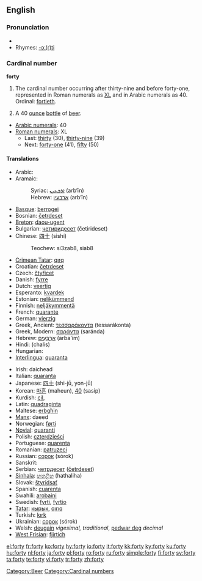 ==English==

===Pronunciation===
* {{audio|en-us-forty.ogg|Audio (US)}}
* Rhymes: [[Rhymes:English:-ɔː(r)ti|-ɔː(r)ti]]

===Cardinal number===
'''forty'''

# The cardinal number occurring after thirty-nine and before forty-one, represented in Roman numerals as [[XL]] and in Arabic numerals as 40.  Ordinal: [[fortieth]].
# {{slang}} A 40 [[ounce]] [[bottle]] of [[beer]].
* [[w:Arabic numerals|Arabic numerals]]: 40
* [[w:Roman numerals|Roman numerals]]: XL
** Last: [[thirty]] (30), [[thirty-nine]] (39)
** Next: [[forty-one]] (41), [[fifty]] (50)

====Translations====
{{trans-top|the cardinal number occurring after thirty-nine}}
* Arabic: {{Arab|[[اربعون]]}} {{unicode|(’árbaʕu:n)}}
* Aramaic:
*: Syriac: [[ܐܪܒܥܝܢ]] (arb‘īn) {{c}}
*: Hebrew: [[ארבעין]] (arb‘īn) {{c}}
* [[Basque]]: [[berrogei]]
* Bosnian: [[četrdeset]]
* [[Breton]]: [[daou-ugent]]
* Bulgarian: [[четиридесет]] (četirideset)
* Chinese: [[四十]] (sìshí)
*: Teochew: si3zab8, siab8
* [[Crimean Tatar]]: [[qırq]]
* Croatian: [[četrdeset]]
* Czech: [[čtyřicet]]
* Danish: [[fyrre]]
* Dutch: [[veertig]] {{f}}
* Esperanto: [[kvardek]]
* Estonian: [[nelikümmend]]
* Finnish: [[neljäkymmentä]]
* French: [[quarante]] {{m}}
* German: [[vierzig]] {{f}}
* Greek, Ancient: [[τεσσαράκοντα]] (tessarákonta)
* Greek, Modern: [[σαράντα]] (saránda)
* Hebrew: [[ארבעים|אַרְבָּעִים]] (arba'im) {{m|f}}
* Hindi: (chalis) {{m}}
* Hungarian: {{t|hu|negyven}}
* [[Interlingua]]: [[quaranta]]
{{trans-mid}}
* Irish: daichead
* Italian: [[quaranta]]
* Japanese: [[四十]] (shi-jū, yon-jū)
* Korean: [[마흔]] (maheun), [[40]] (sasip)
* Kurdish: [[çil]], {{KUchar|[[چل]]}}
* Latin: [[quadraginta]]
* Maltese: [[erbgħin]]
* [[Manx]]: daeed
* Norwegian: [[førti]]
* [[Novial]]: [[quaranti]]
* Polish: [[czterdzieści]]
* Portuguese: [[quarenta]]
* Romanian: [[patruzeci]]
* Russian: [[сорок]] (sórok)
* Sanskrit: {{unicode|[[catvāriṁśat]]}}
* Serbian: [[четрдесет]] ([[četrdeset]])
* [[Sinhala]]: [[හතළිහ]] (hathaliha)
* Slovak: [[štyridsať]]
* Spanish: [[cuarenta]]
* Swahili: [[arobaini]]
* Swedish: [[fyrti]], [[fyrtio]]
* [[Tatar]]: [[кырык#Tatar|кырык]], [[qırıq#Tatar|qırıq]]
* Turkish: [[kırk]]
* Ukrainian: [[сорок]] (sórok)
* Welsh: [[deugain]] ''vigesimal, traditional'', [[pedwar deg]] ''decimal''
* [[West Frisian]]: [[fjirtich]]
{{trans-bottom}}

[[Category:Beer]]
[[Category:Cardinal numbers]]

[[el:forty]]
[[fr:forty]]
[[ko:forty]]
[[hy:forty]]
[[io:forty]]
[[it:forty]]
[[kk:forty]]
[[ky:forty]]
[[ku:forty]]
[[hu:forty]]
[[nl:forty]]
[[ja:forty]]
[[pl:forty]]
[[ro:forty]]
[[ru:forty]]
[[simple:forty]]
[[fi:forty]]
[[sv:forty]]
[[ta:forty]]
[[te:forty]]
[[vi:forty]]
[[tr:forty]]
[[zh:forty]]